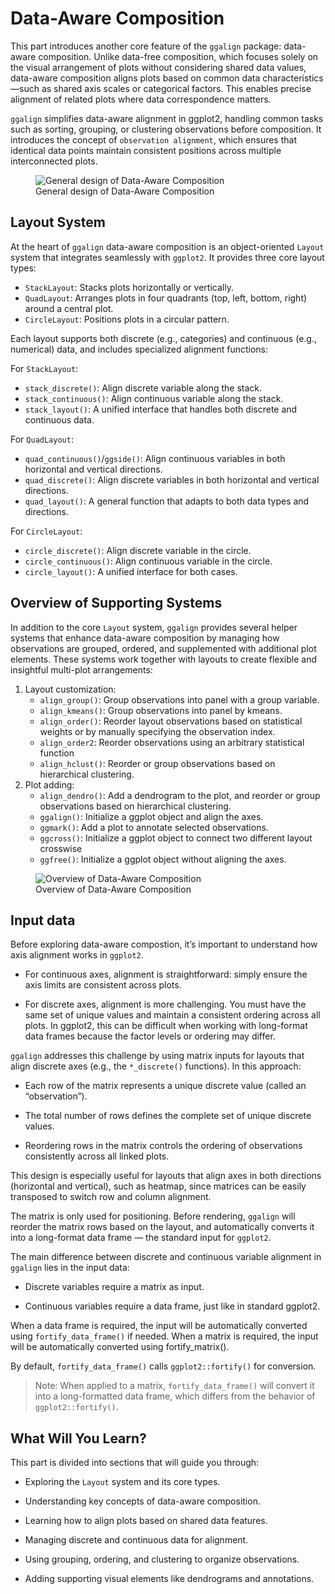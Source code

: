 # Data-Aware Composition {#sec-data-aware}

This part introduces another core feature of the `ggalign` package: data-aware
composition. Unlike data-free composition, which focuses solely on the visual
arrangement of plots without considering shared data values, data-aware
composition aligns plots based on common data characteristics—such as shared
axis scales or categorical factors. This enables precise alignment of related
plots where data correspondence matters.

`ggalign` simplifies data-aware alignment in ggplot2, handling common tasks such
as sorting, grouping, or clustering observations before composition. It
introduces the concept of `observation alignment`, which ensures that identical
data points maintain consistent positions across multiple interconnected plots.

![General design of Data-Aware Composition](design.png)

## Layout System
At the heart of `ggalign` data-aware composition is an object-oriented `Layout`
system that integrates seamlessly with `ggplot2`. It provides three core layout
types:

 - `StackLayout`: Stacks plots horizontally or vertically.
 - `QuadLayout`: Arranges plots in four quadrants (top, left, bottom, right)
 around a central plot.
 - `CircleLayout`: Positions plots in a circular pattern.

Each layout supports both discrete (e.g., categories) and continuous (e.g.,
numerical) data, and includes specialized alignment functions:

For `StackLayout`:

 - `stack_discrete()`: Align discrete variable along the stack.
 - `stack_continuous()`: Align continuous variable along the stack.
 - `stack_layout()`: A unified interface that handles both discrete and continuous data.

For `QuadLayout`: 

 - `quad_continuous()`/`ggside()`: Align continuous variables in both horizontal and vertical directions. 
 - `quad_discrete()`: Align discrete variables in both horizontal and vertical directions.
 - `quad_layout()`: A general function that adapts to both data types and directions.

For `CircleLayout`:

 - `circle_discrete()`: Align discrete variable in the circle.
 - `circle_continuous()`: Align continuous variable in the circle.
 - `circle_layout()`: A unified interface for both cases.

## Overview of Supporting Systems {#supporting-systems}
In addition to the core `Layout` system, `ggalign` provides several helper systems
that enhance data-aware composition by managing how observations are grouped,
ordered, and supplemented with additional plot elements. These systems work
together with layouts to create flexible and insightful multi-plot arrangements:

  1. Layout customization:
      - `align_group()`: Group observations into panel with a group variable.
      - `align_kmeans()`: Group observations into panel by kmeans.
      - `align_order()`: Reorder layout observations based on statistical weights or by manually specifying the observation index.
      - `align_order2`: Reorder observations using an arbitrary statistical function
      - `align_hclust()`: Reorder or group observations based on hierarchical clustering.
  2. Plot adding:
      - `align_dendro()`: Add a dendrogram to the plot, and reorder or group observations based on hierarchical clustering.
      - `ggalign()`: Initialize a ggplot object and align the axes.
      - `ggmark()`: Add a plot to annotate selected observations.
      - `ggcross()`: Initialize a ggplot object to connect two different layout crosswise
      - `ggfree()`: Initialize a ggplot object without aligning the axes.

![Overview of Data-Aware Composition](overview.png)

## Input data {#sec-input-data}
Before exploring data-aware compostion, it’s important to understand how axis alignment works in `ggplot2`.

 - For continuous axes, alignment is straightforward: simply ensure the axis
 limits are consistent across plots.

 - For discrete axes, alignment is more challenging. You must have the same set
 of unique values and maintain a consistent ordering across all plots. In
 ggplot2, this can be difficult when working with long-format data frames
 because the factor levels or ordering may differ.

`ggalign` addresses this challenge by using matrix inputs for layouts that align
discrete axes (e.g., the `*_discrete()` functions). In this approach:

 - Each row of the matrix represents a unique discrete value (called an
 "observation").

 - The total number of rows defines the complete set of unique discrete values.

 - Reordering rows in the matrix controls the ordering of observations
 consistently across all linked plots.

This design is especially useful for layouts that align axes in both directions
(horizontal and vertical), such as heatmap, since matrices can be easily
transposed to switch row and column alignment.

The matrix is only used for positioning. Before rendering, `ggalign` will
reorder the matrix rows based on the layout, and automatically converts it into
a long-format data frame — the standard input for `ggplot2`.

The main difference between discrete and continuous variable alignment in
`ggalign` lies in the input data:

 - Discrete variables require a matrix as input.

 - Continuous variables require a data frame, just like in standard ggplot2.

When a data frame is required, the input will be automatically converted using
`fortify_data_frame()` if needed. When a matrix is required, the input will be
automatically converted using fortify_matrix().

By default, `fortify_data_frame()` calls `ggplot2::fortify()` for conversion.

>Note: When applied to a matrix, `fortify_data_frame()` will convert it into a
long-formatted data frame, which differs from the behavior of
`ggplot2::fortify()`.

## What Will You Learn?

This part is divided into sections that will guide you through:

- Exploring the `Layout` system and its core types.

- Understanding key concepts of data-aware composition.

- Learning how to align plots based on shared data features.

- Managing discrete and continuous data for alignment.

- Using grouping, ordering, and clustering to organize observations.

- Adding supporting visual elements like dendrograms and annotations.

